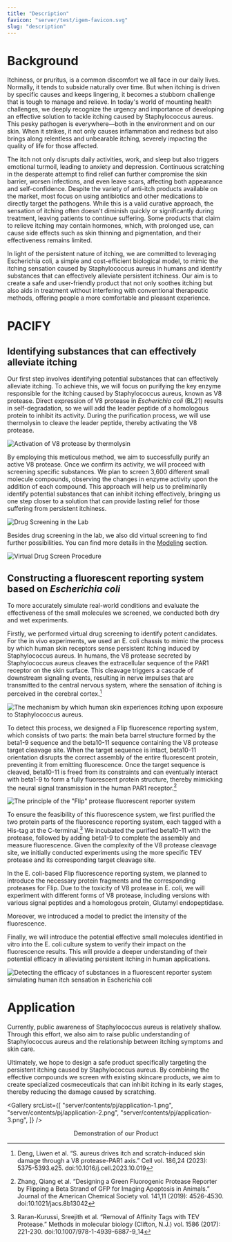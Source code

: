 ```yaml
---
title: "Description"
favicon: "server/test/igem-favicon.svg"
slug: "description"
---
```


# Background

Itchiness, or pruritus, is a common discomfort we all face in our daily lives. Normally, it tends to subside naturally over time. But when itching is driven by specific causes and keeps lingering, it becomes a stubborn challenge that is tough to manage and relieve. In today's world of mounting health challenges, we deeply recognize the urgency and importance of developing an effective solution to tackle itching caused by Staphylococcus aureus. This pesky pathogen is everywhere—both in the environment and on our skin. When it strikes, it not only causes inflammation and redness but also brings along relentless and unbearable itching, severely impacting the quality of life for those affected.

The itch not only disrupts daily activities, work, and sleep but also triggers emotional turmoil, leading to anxiety and depression. Continuous scratching in the desperate attempt to find relief can further compromise the skin barrier, worsen infections, and even leave scars, affecting both appearance and self-confidence. Despite the variety of anti-itch products available on the market, most focus on using antibiotics and other medications to directly target the pathogens. While this is a valid curative approach, the sensation of itching often doesn't diminish quickly or significantly during treatment, leaving patients to continue suffering. Some products that claim to relieve itching may contain hormones, which, with prolonged use, can cause side effects such as skin thinning and pigmentation, and their effectiveness remains limited.

In light of the persistent nature of itching, we are committed to leveraging Escherichia coli, a simple and cost-efficient biological model, to mimic the itching sensation caused by Staphylococcus aureus in humans and identify substances that can effectively alleviate persistent itchiness. Our aim is to create a safe and user-friendly product that not only soothes itching but also aids in treatment without interfering with conventional therapeutic methods, offering people a more comfortable and pleasant experience.

# PACIFY

## Identifying substances that can effectively alleviate itching

Our first step involves identifying potential substances that can effectively alleviate itching. To achieve this, we will focus on purifying the key enzyme responsible for the itching caused by Staphylococcus aureus, known as V8 protease. Direct expression of V8 protease in _Escherichia coli_ (BL21) results in self-degradation, so we will add the leader peptide of a homologous protein to inhibit its activity. During the purification process, we will use thermolysin to cleave the leader peptide, thereby activating the V8 protease.

![Activation of V8 protease by thermolysin](server/contents/pj/activation.jpg)

By employing this meticulous method, we aim to successfully purify an active V8 protease. Once we confirm its activity, we will proceed with screening specific substances. We plan to screen 3,600 different small molecule compounds, observing the changes in enzyme activity upon the addition of each compound. This approach will help us to preliminarily identify potential substances that can inhibit itching effectively, bringing us one step closer to a solution that can provide lasting relief for those suffering from persistent itchiness.

![Drug Screening in the Lab](server/contents/pj/screen.jpg)

Besides drug screening in the lab, we also did virtual screening to find further possibilities. You can find more details in the [Modeling](https://2024.igem.wiki/shanghaitech-china/model/) section.

![Virtual Drug Screen Procedure](server/contents/pj/vs.png)

## Constructing a fluorescent reporting system based on _Escherichia coli_

To more accurately simulate real-world conditions and evaluate the effectiveness of the small molecules we screened, we conducted both dry and wet experiments.

Firstly, we performed virtual drug screening to identify potent candidates. For the in vivo experiments, we used an E. coli chassis to mimic the process by which human skin receptors sense persistent itching induced by Staphylococcus aureus. In humans, the V8 protease secreted by Staphylococcus aureus cleaves the extracellular sequence of the PAR1 receptor on the skin surface. This cleavage triggers a cascade of downstream signaling events, resulting in nerve impulses that are transmitted to the central nervous system, where the sensation of itching is perceived in the cerebral cortex.[^1]

[^1]: Deng, Liwen et al. “S. aureus drives itch and scratch-induced skin damage through a V8 protease-PAR1 axis.” Cell vol. 186,24 (2023): 5375-5393.e25. doi:10.1016/j.cell.2023.10.019

![The mechanism by which human skin experiences itching upon exposure to Staphylococcus aureus.](server/contents/pj/human.jpg)

To detect this process, we designed a Flip fluorescence reporting system, which consists of two parts: the main beta barrel structure formed by the beta1-9 sequence and the beta10-11 sequence containing the V8 protease target cleavage site. When the target sequence is intact, beta10-11 orientation disrupts the correct assembly of the entire fluorescent protein, preventing it from emitting fluorescence. Once the target sequence is cleaved, beta10-11 is freed from its constraints and can eventually interact with beta1-9 to form a fully fluorescent protein structure, thereby mimicking the neural signal transmission in the human PAR1 receptor.[^2]

[^2]: Zhang, Qiang et al. “Designing a Green Fluorogenic Protease Reporter by Flipping a Beta Strand of GFP for Imaging Apoptosis in Animals.” Journal of the American Chemical Society vol. 141,11 (2019): 4526-4530. doi:10.1021/jacs.8b13042

![The principle of the "Flip" protease fluorescent reporter system](server/contents/pj/flipsystem.jpg)

To ensure the feasibility of this fluorescence system, we first purified the two protein parts of the fluorescence reporting system, each tagged with a His-tag at the C-terminal.[^3] We incubated the purified beta10-11 with the protease, followed by adding beta1-9 to complete the assembly and measure fluorescence. Given the complexity of the V8 protease cleavage site, we initially conducted experiments using the more specific TEV protease and its corresponding target cleavage site.

[^3]: Raran-Kurussi, Sreejith et al. “Removal of Affinity Tags with TEV Protease.” Methods in molecular biology (Clifton, N.J.) vol. 1586 (2017): 221-230. doi:10.1007/978-1-4939-6887-9_14

In the E. coli-based Flip fluorescence reporting system, we planned to introduce the necessary protein fragments and the corresponding proteases for Flip. Due to the toxicity of V8 protease in E. coli, we will experiment with different forms of V8 protease, including versions with various signal peptides and a homologous protein, Glutamyl endopeptidase.

Moreover, we introduced a model to predict the intensity of the fluorescence.

Finally, we will introduce the potential effective small molecules identified in vitro into the E. coli culture system to verify their impact on the fluorescence results. This will provide a deeper understanding of their potential efficacy in alleviating persistent itching in human applications.

![Detecting the efficacy of substances in a fluorescent reporter system simulating human itch sensation in Escherichia coli](server/contents/pj/ecoli.jpg)

# Application

Currently, public awareness of Staphylococcus aureus is relatively shallow. Through this effort, we also aim to raise public understanding of Staphylococcus aureus and the relationship between itching symptoms and skin care.

Ultimately, we hope to design a safe product specifically targeting the persistent itching caused by Staphylococcus aureus. By combining the effective compounds we screen with existing skincare products, we aim to create specialized cosmeceuticals that can inhibit itching in its early stages, thereby reducing the damage caused by scratching.

<Gallery
  srcList={[
    "server/contents/pj/application-1.png",
    "server/contents/pj/application-2.png",
    "server/contents/pj/application-3.png",
  ]}
/>

<center> Demonstration of our Product</center>
